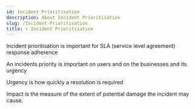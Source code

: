 ```yaml
---
id: Incident Prioritisation
description: About Incident Prioritisation
slug: /Incident-Prioritisation
title: ⬆️ Incident Prioritisation
---
```


<p className="grey">Incident prioritisation is important for SLA (service level agreement) response adherence</p>

An incidents priority is important on users and on the businesses and its urgency

Urgency is how quickly a resolution is required

Impact is the measure of the extent of potential damage the incident may cause.

